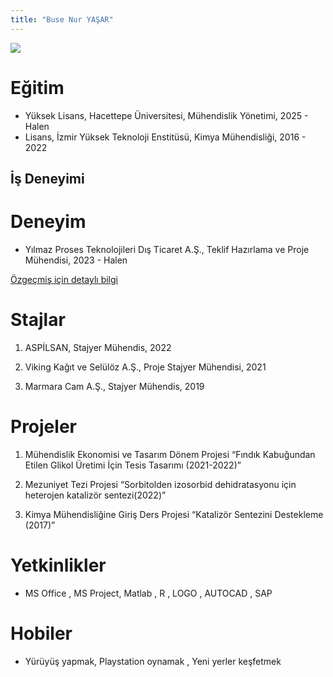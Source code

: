 ```yaml
---
title: "Buse Nur YAŞAR"
---
```


![](/assets/images/buse.jpg){fig-align="center"}

# Eğitim

-   Yüksek Lisans, Hacettepe Üniversitesi, Mühendislik Yönetimi, 2025 - Halen
-   Lisans, İzmir Yüksek Teknoloji Enstitüsü, Kimya Mühendisliği, 2016 - 2022

## İş Deneyimi

# Deneyim

-  Yılmaz Proses Teknolojileri Dış Ticaret A.Ş., Teklif Hazırlama ve Proje Mühendisi, 2023 - Halen

[Özgeçmiş için detaylı bilgi](/assets/images/BuseNurYasar_CV.pdf)

# Stajlar

1.  ASPİLSAN, Stajyer Mühendis, 2022

2.  Viking Kağıt ve Selülöz A.Ş., Proje Stajyer Mühendisi, 2021

3.  Marmara Cam A.Ş., Stajyer Mühendis, 2019

# Projeler

1.  Mühendislik Ekonomisi ve Tasarım Dönem Projesi “Fındık Kabuğundan Etilen Glikol Üretimi İçin Tesis Tasarımı (2021-2022)”

2.  Mezuniyet Tezi Projesi “Sorbitolden izosorbid dehidratasyonu için heterojen katalizör sentezi(2022)”

3.  Kimya Mühendisliğine Giriş Ders Projesi “Katalizör Sentezini Destekleme (2017)”

# Yetkinlikler

-   MS Office , MS Project, Matlab , R , LOGO , AUTOCAD , SAP

# Hobiler

-   Yürüyüş yapmak, Playstation oynamak , Yeni yerler keşfetmek
